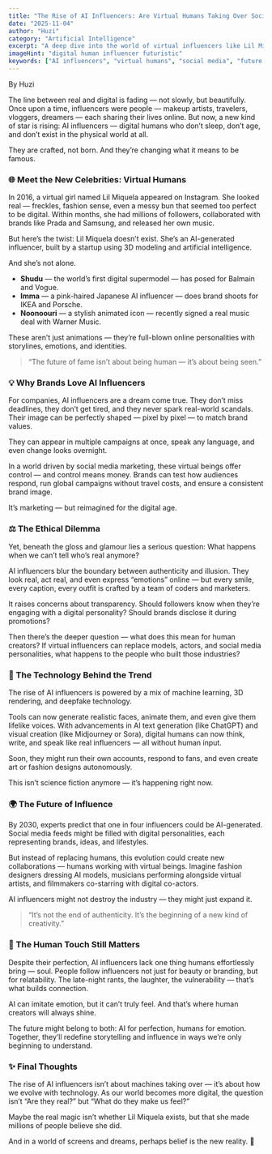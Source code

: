 ```yaml
---
title: "The Rise of AI Influencers: Are Virtual Humans Taking Over Social Media?"
date: "2025-11-04"
author: "Huzi"
category: "Artificial Intelligence"
excerpt: "A deep dive into the world of virtual influencers like Lil Miquela, the technology behind them, and what their rise means for the future of social media, marketing, and human connection."
imageHint: "digital human influencer futuristic"
keywords: ["AI influencers", "virtual humans", "social media", "future of marketing", "Lil Miquela", "digital celebrities", "CGI influencers"]
---
```


By Huzi

The line between real and digital is fading — not slowly, but beautifully. Once upon a time, influencers were people — makeup artists, travelers, vloggers, dreamers — each sharing their lives online. But now, a new kind of star is rising: AI influencers — digital humans who don’t sleep, don’t age, and don’t exist in the physical world at all.

They are crafted, not born. And they’re changing what it means to be famous.

### 🌐 Meet the New Celebrities: Virtual Humans

In 2016, a virtual girl named Lil Miquela appeared on Instagram. She looked real — freckles, fashion sense, even a messy bun that seemed too perfect to be digital. Within months, she had millions of followers, collaborated with brands like Prada and Samsung, and released her own music.

But here’s the twist: Lil Miquela doesn’t exist. She’s an AI-generated influencer, built by a startup using 3D modeling and artificial intelligence.

And she’s not alone.

- **Shudu** — the world’s first digital supermodel — has posed for Balmain and Vogue.
- **Imma** — a pink-haired Japanese AI influencer — does brand shoots for IKEA and Porsche.
- **Noonoouri** — a stylish animated icon — recently signed a real music deal with Warner Music.

These aren’t just animations — they’re full-blown online personalities with storylines, emotions, and identities.

> “The future of fame isn’t about being human — it’s about being seen.”

### 💡 Why Brands Love AI Influencers

For companies, AI influencers are a dream come true. They don’t miss deadlines, they don’t get tired, and they never spark real-world scandals. Their image can be perfectly shaped — pixel by pixel — to match brand values.

They can appear in multiple campaigns at once, speak any language, and even change looks overnight.

In a world driven by social media marketing, these virtual beings offer control — and control means money. Brands can test how audiences respond, run global campaigns without travel costs, and ensure a consistent brand image.

It’s marketing — but reimagined for the digital age.

### ⚖️ The Ethical Dilemma

Yet, beneath the gloss and glamour lies a serious question: What happens when we can’t tell who’s real anymore?

AI influencers blur the boundary between authenticity and illusion. They look real, act real, and even express “emotions” online — but every smile, every caption, every outfit is crafted by a team of coders and marketers.

It raises concerns about transparency. Should followers know when they’re engaging with a digital personality? Should brands disclose it during promotions?

Then there’s the deeper question — what does this mean for human creators? If virtual influencers can replace models, actors, and social media personalities, what happens to the people who built those industries?

### 🧠 The Technology Behind the Trend

The rise of AI influencers is powered by a mix of machine learning, 3D rendering, and deepfake technology.

Tools can now generate realistic faces, animate them, and even give them lifelike voices. With advancements in AI text generation (like ChatGPT) and visual creation (like Midjourney or Sora), digital humans can now think, write, and speak like real influencers — all without human input.

Soon, they might run their own accounts, respond to fans, and even create art or fashion designs autonomously.

This isn’t science fiction anymore — it’s happening right now.

### 🌍 The Future of Influence

By 2030, experts predict that one in four influencers could be AI-generated. Social media feeds might be filled with digital personalities, each representing brands, ideas, and lifestyles.

But instead of replacing humans, this evolution could create new collaborations — humans working with virtual beings. Imagine fashion designers dressing AI models, musicians performing alongside virtual artists, and filmmakers co-starring with digital co-actors.

AI influencers might not destroy the industry — they might just expand it.

> “It’s not the end of authenticity. It’s the beginning of a new kind of creativity.”

### 🌸 The Human Touch Still Matters

Despite their perfection, AI influencers lack one thing humans effortlessly bring — soul.
People follow influencers not just for beauty or branding, but for relatability. The late-night rants, the laughter, the vulnerability — that’s what builds connection.

AI can imitate emotion, but it can’t truly feel. And that’s where human creators will always shine.

The future might belong to both: AI for perfection, humans for emotion. Together, they’ll redefine storytelling and influence in ways we’re only beginning to understand.

### ✨ Final Thoughts

The rise of AI influencers isn’t about machines taking over — it’s about how we evolve with technology. As our world becomes more digital, the question isn’t “Are they real?” but “What do they make us feel?”

Maybe the real magic isn’t whether Lil Miquela exists, but that she made millions of people believe she did.

And in a world of screens and dreams, perhaps belief is the new reality. 💫
